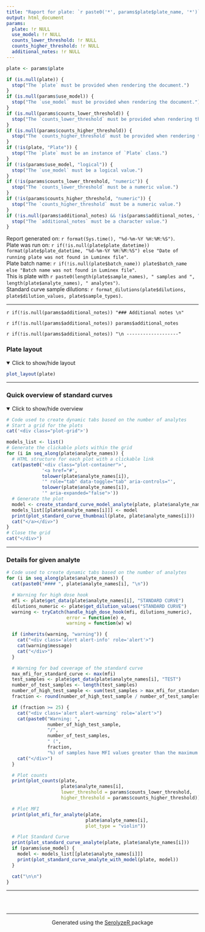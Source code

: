 ```yaml
---
title: "Raport for plate: `r paste0('*', params$plate$plate_name, '*')`"
output: html_document
params:
  plate: !r NULL
  use_model: !r NULL
  counts_lower_threshold: !r NULL
  counts_higher_threshold: !r NULL
  additional_notes: !r NULL
---
```


```r
plate <- params$plate

if (is.null(plate)) {
  stop("The `plate` must be provided when rendering the document.")
}
if (is.null(params$use_model)) {
  stop("The `use_model` must be provided when rendering the document.")
}
if (is.null(params$counts_lower_threshold)) {
  stop("The `counts_lower_threshold` must be provided when rendering the document.")
}
if (is.null(params$counts_higher_threshold)) {
  stop("The `counts_higher_threshold` must be provided when rendering the document.")
}
if (!is(plate, "Plate")) {
  stop("The `plate` must be an instance of `Plate` class.")
}
if (!is(params$use_model, "logical")) {
  stop("The `use_model` must be a logical value.")
}
if (!is(params$counts_lower_threshold, "numeric")) {
  stop("The `counts_lower_threshold` must be a numeric value.")
}
if (!is(params$counts_higher_threshold, "numeric")) {
  stop("The `counts_higher_threshold` must be a numeric value.")
}
if (!is.null(params$additional_notes) && !is(params$additional_notes, "character")) {
  stop("The `additional_notes` must be a character value.")
}
```

Report generated on:  `r format(Sys.time(), "%d-%m-%Y %H:%M:%S")`.  
Plate was run on: `r if(!is.null(plate$plate_datetime)) format(plate$plate_datetime, "%d-%m-%Y %H:%M:%S") else "Date of running plate was not found in Luminex file"`.  
Plate batch name: `r if(!is.null(plate$batch_name)) plate$batch_name else "Batch name was not found in Luminex file"`.  
This is plate with `r paste0(length(plate$sample_names), " samples and ", length(plate$analyte_names), " analytes")`.  
Standard curve sample dilutions: `r format_dilutions(plate$dilutions, plate$dilution_values, plate$sample_types)`.

------------------

`r if(!is.null(params$additional_notes)) "### Additional notes \n" `  

`r if(!is.null(params$additional_notes)) params$additional_notes `  

`r if(!is.null(params$additional_notes)) "\n -------------------" ` 


### Plate layout

<details open>
  <summary>Click to show/hide layout</summary>
```r
plot_layout(plate)
```
</details>


------------------

### Quick overview of standard curves

<details open>
  <summary>Click to show/hide overview</summary>

<style>
  /* Set up a grid layout with 5 items per row */
  .plot-grid {
    display: grid;
    grid-template-columns: repeat(5, 1fr);
    gap: 5px; /* Space between the plots */
    margin-top: 20px;
  }

  .plot-container {
    border: 2px solid transparent;
    transition: border-color 0.3s ease;
    transition: box-shadow 0.3s ease;
    border-radius: 5px;
  }

  .plot-container.active {
    border-color: rgba(0, 0, 0, 0.65);
    box-shadow: 0 0 10px rgba(0, 0, 0, 0.6); 
  }

  .plot-container img {
    border-radius: 5px;
  }
</style>

<script>
  document.addEventListener('DOMContentLoaded', function () {

    // Add event listeners to the standard curve thumbnails
    var thumbnailsLinks = document.querySelectorAll('.plot-container a');
    thumbnailsLinks[0].closest('.plot-container').classList.add('active');

    thumbnailsLinks.forEach(function (link) {
      link.addEventListener('click', function (event) {
        
        var selectedThumbnail = this.closest('.plot-container');
        var thumbnails = document.querySelectorAll('.plot-container');
        var generated_tablist = document.querySelectorAll('.nav.nav-tabs li');
        var targetId = this.getAttribute('href').substring(1);
        var targetElement = document.getElementById(targetId);

        // Remove 'active' class from all thumbnails and add to the clicked one
        thumbnails.forEach(function (p) {
          p.classList.remove('active');
        });
        selectedThumbnail.classList.add('active');

        // Find and add 'active' class to the corresponding tab item and remove from others
        generated_tablist.forEach(function (tabItem) {
          var tabLink = tabItem.querySelector('a');
          if (tabLink && tabLink.getAttribute('href').substring(1) === targetId) {
            tabItem.classList.add('active');
          } else {
            tabItem.classList.remove('active');
          }
        });

        // Scroll to the analyte details section after a delay
        if (targetElement) {
          setTimeout(function () {
            targetElement.scrollIntoView({
              behavior: 'smooth',
              block: 'start'
            });
          }, 160);
        }
      });
    });
  });

  // Add event listeners to the tabs in order to synchronize analyte selectors
  setTimeout(function () {
    var tabs = document.querySelectorAll('.nav.nav-tabs li');
    tabs.forEach(function (tab) {
      tab.addEventListener('click', function (event) {
        var targetId = this.querySelector('a').getAttribute('href').substring(1);
        var thumbnails = document.querySelectorAll('.plot-container');

        thumbnails.forEach(function (thumb) {
          if (thumb.querySelector('a').getAttribute('href').substring(1) === targetId) {
            thumb.classList.add('active');
          } else {
            thumb.classList.remove('active');
          }
        });
      });
    });
  }, 600);
</script>



```r
# Code used to create dynamic tabs based on the number of analytes
# Start a grid for the plots
cat('<div class="plot-grid">')

models_list <- list()
# Generate the clickable plots within the grid
for (i in seq_along(plate$analyte_names)) {
  # HTML structure for each plot with a clickable link
  cat(paste0('<div class="plot-container">',
             '<a href="#',
             tolower(plate$analyte_names[i]),
             '" role="tab" data-toggle="tab" aria-controls="',
             tolower(plate$analyte_names[i]),
             '" aria-expanded="false">'))
  # Generate the plot
  model <- create_standard_curve_model_analyte(plate, plate$analyte_names[i])
  models_list[[plate$analyte_names[i]]] <- model
  print(plot_standard_curve_thumbnail(plate, plate$analyte_names[i]))
  cat("</a></div>")
}
# Close the grid
cat("</div>")
```
</details>

------------------
 
### Details for given analyte {.tabset .tabset-fade}

```r
# Code used to create dynamic tabs based on the number of analytes
for (i in seq_along(plate$analyte_names)) {
  cat(paste0("#### ", plate$analyte_names[i], "\n"))

  # Warning for high dose hook
  mfi <- plate$get_data(plate$analyte_names[i], "STANDARD CURVE")
  dilutions_numeric <- plate$get_dilution_values("STANDARD CURVE")
  warning <- tryCatch(handle_high_dose_hook(mfi, dilutions_numeric),
                      error = function(e) e,
                      warning = function(w) w)

  if (inherits(warning, "warning")) {
    cat("<div class='alert alert-info' role='alert'>")
    cat(warning$message)
    cat("</div>")
  }

  # Warning for bad coverage of the standard curve
  max_mfi_for_standard_curve <- max(mfi)
  test_samples <- plate$get_data(plate$analyte_names[i], "TEST")
  number_of_test_samples <- length(test_samples)
  number_of_high_test_sample <- sum(test_samples > max_mfi_for_standard_curve)
  fraction <- round(number_of_high_test_sample / number_of_test_samples * 100)

  if (fraction >= 25) {
    cat("<div class='alert alert-warning' role='alert'>")
    cat(paste0("Warning: ",
               number_of_high_test_sample,
               "/",
               number_of_test_samples,
               " (",
               fraction,
               "%) of samples have MFI values greater than the maximum value on the standard curve. For data analysis, consider using nMFI values instead of RAU."))
    cat("</div>")
  }

  # Plot counts
  print(plot_counts(plate,
                    plate$analyte_names[i],
                    lower_threshold = params$counts_lower_threshold,
                    higher_threshold = params$counts_higher_threshold))

  # Plot MFI
  print(plot_mfi_for_analyte(plate,
                             plate$analyte_names[i], 
                             plot_type = "violin"))

  # Plot Standard Curve
  print(plot_standard_curve_analyte(plate, plate$analyte_names[i]))
  if (params$use_model) {
    model <- models_list[[plate$analyte_names[i]]]
    print(plot_standard_curve_analyte_with_model(plate, model))
  }

  cat("\n\n")
}
```

------------------

### &nbsp;

<hr />
<p style="text-align: center;">Generated using the <a href="https://github.com/mini-pw/SerolyzeR">SerolyzeR </a> package </p>


